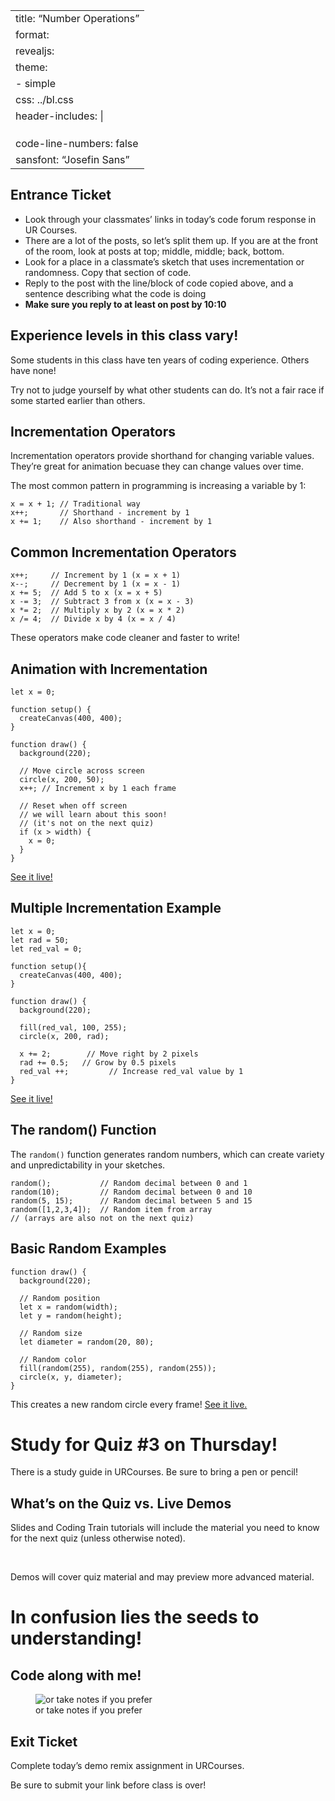 
---
title: "Number Operations"
format:
  revealjs:
    theme: 
      - simple
    css: ../bl.css
    header-includes: |
      <link rel="preconnect" href="https://fonts.googleapis.com">
      <link rel="preconnect" href="https://fonts.gstatic.com" crossorigin>
      <link href="https://fonts.googleapis.com/css2?family=Josefin+Sans:ital,wght@0,100..700;1,100..700&display=swap" rel="stylesheet">
code-line-numbers: false
sansfont: "Josefin Sans"
---


## Entrance Ticket {.smaller}

* Look through your classmates' links in today's code forum response <!--TODO--> in UR Courses. 
* There are a lot of the posts, so let's split them up. If you are at the front of the room, look at posts at top; middle, middle; back, bottom.
* Look for a place in a classmate's sketch that uses incrementation or randomness. Copy that section of code.  
* Reply to the post with the line/block of code copied above, and a sentence describing what the code is doing
* **Make sure you reply to at least on post by 10:10**


## Experience levels in this class vary!

Some students in this class have ten years of coding experience. Others have none! 

Try not to judge yourself by what other students can do. It's not a fair race if some started earlier than others.

## Incrementation Operators

Incrementation operators provide shorthand for changing variable values. They're great for animation becuase they can change values over time. 

The most common pattern in programming is increasing a variable by 1:

``` .javascript
x = x + 1; // Traditional way
x++;       // Shorthand - increment by 1
x += 1;    // Also shorthand - increment by 1
```

## Common Incrementation Operators

``` .javascript
x++;     // Increment by 1 (x = x + 1)
x--;     // Decrement by 1 (x = x - 1)
x += 5;  // Add 5 to x (x = x + 5)
x -= 3;  // Subtract 3 from x (x = x - 3)
x *= 2;  // Multiply x by 2 (x = x * 2)
x /= 4;  // Divide x by 4 (x = x / 4)
```

These operators make code cleaner and faster to write!

## Animation with Incrementation {.smaller}

``` .javascript
let x = 0;

function setup() {
  createCanvas(400, 400);
}

function draw() {
  background(220);
  
  // Move circle across screen
  circle(x, 200, 50);
  x++; // Increment x by 1 each frame
  
  // Reset when off screen 
  // we will learn about this soon! 
  // (it's not on the next quiz)
  if (x > width) {
    x = 0;
  }
}
```

[See it live!](https://editor.p5js.org/howshekilledit/sketches/66HdjrHEMy)

## Multiple Incrementation Example {.smaller}

``` .javascript
let x = 0;
let rad = 50;
let red_val = 0;

function setup(){
  createCanvas(400, 400);
}

function draw() {
  background(220);
  
  fill(red_val, 100, 255);
  circle(x, 200, rad);
  
  x += 2;        // Move right by 2 pixels
  rad += 0.5;   // Grow by 0.5 pixels
  red_val ++;         // Increase red_val value by 1
}
```
[See it live!](https://editor.p5js.org/howshekilledit/sketches/IJFMhFA44p)


## The random() Function

The `random()` function generates random numbers, which can create variety and unpredictability in your sketches.

``` .javascript
random();           // Random decimal between 0 and 1
random(10);         // Random decimal between 0 and 10
random(5, 15);      // Random decimal between 5 and 15
random([1,2,3,4]);  // Random item from array
// (arrays are also not on the next quiz)
```

## Basic Random Examples

``` .javascript
function draw() {
  background(220);
  
  // Random position
  let x = random(width);
  let y = random(height);
  
  // Random size
  let diameter = random(20, 80);
  
  // Random color
  fill(random(255), random(255), random(255));
  circle(x, y, diameter);
}
```

This creates a new random circle every frame! [See it live.](https://editor.p5js.org/howshekilledit/sketches/WUhB0MWA0)


# Study for Quiz #3 on Thursday!

There is a study guide in URCourses. Be sure to bring a pen or pencil!


## What's on the Quiz vs. Live Demos

Slides and Coding Train tutorials will include the material you need to know for the next quiz (unless otherwise noted).

<br>

Demos will cover quiz material and may preview more advanced material.


# In confusion lies the seeds to understanding!


## Code along with me! {.center}

![or take notes if you prefer](https://img.tpt.cloud/nextavenue/uploads/2021/09/bobrossestate-01.inside.1280x720.jpg)



## Exit Ticket

Complete today's demo remix <!--TODO--> assignment in URCourses. 

Be sure to submit your link before class is over! 


